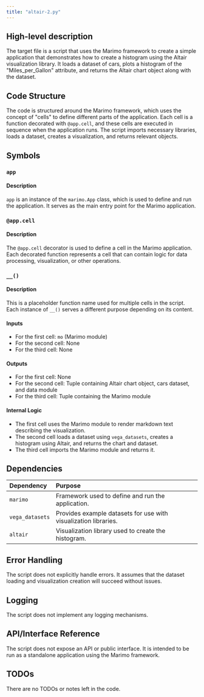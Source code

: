 ```yaml
---
title: "altair-2.py"
---
```


## High-level description

The target file is a script that uses the Marimo framework to create a simple application that demonstrates how to create a histogram using the Altair visualization library. It loads a dataset of cars, plots a histogram of the "Miles_per_Gallon" attribute, and returns the Altair chart object along with the dataset.

## Code Structure

The code is structured around the Marimo framework, which uses the concept of "cells" to define different parts of the application. Each cell is a function decorated with `@app.cell`, and these cells are executed in sequence when the application runs. The script imports necessary libraries, loads a dataset, creates a visualization, and returns relevant objects.

## Symbols

### `app`
#### Description
`app` is an instance of the `marimo.App` class, which is used to define and run the application. It serves as the main entry point for the Marimo application.

### `@app.cell`
#### Description
The `@app.cell` decorator is used to define a cell in the Marimo application. Each decorated function represents a cell that can contain logic for data processing, visualization, or other operations.

### `__()`
#### Description
This is a placeholder function name used for multiple cells in the script. Each instance of `__()` serves a different purpose depending on its content.

#### Inputs
- For the first cell: `mo` (Marimo module)
- For the second cell: None
- For the third cell: None

#### Outputs
- For the first cell: None
- For the second cell: Tuple containing Altair chart object, cars dataset, and data module
- For the third cell: Tuple containing the Marimo module

#### Internal Logic
- The first cell uses the Marimo module to render markdown text describing the visualization.
- The second cell loads a dataset using `vega_datasets`, creates a histogram using Altair, and returns the chart and dataset.
- The third cell imports the Marimo module and returns it.

## Dependencies

| Dependency     | Purpose                                                                 |
|:---------------|:------------------------------------------------------------------------|
| `marimo`       | Framework used to define and run the application.                       |
| `vega_datasets`| Provides example datasets for use with visualization libraries.         |
| `altair`       | Visualization library used to create the histogram.                     |

## Error Handling

The script does not explicitly handle errors. It assumes that the dataset loading and visualization creation will succeed without issues.

## Logging

The script does not implement any logging mechanisms.

## API/Interface Reference

The script does not expose an API or public interface. It is intended to be run as a standalone application using the Marimo framework.

## TODOs

There are no TODOs or notes left in the code.